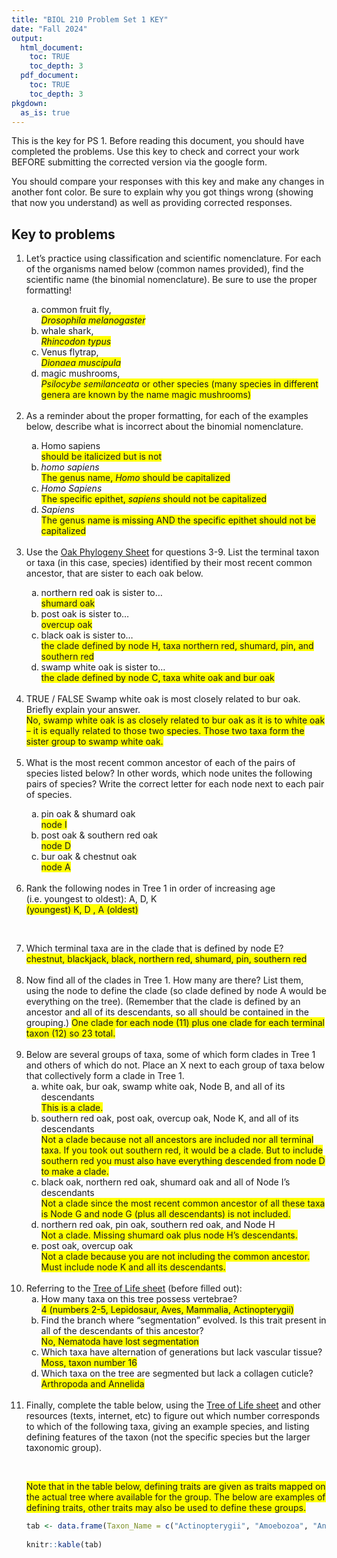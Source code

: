 ```yaml
---
title: "BIOL 210 Problem Set 1 KEY"
date: "Fall 2024"
output: 
  html_document:
    toc: TRUE
    toc_depth: 3
  pdf_document:
    toc: TRUE
    toc_depth: 3
pkgdown:
  as_is: true
---
```


This is the key for PS 1. Before reading this document, you should have completed the problems. Use this key to check and correct your work BEFORE submitting the corrected version via the google form. 

You should compare your responses with this key and make any changes in another font color. Be sure to explain why you got things wrong (showing that now you understand) as well as providing corrected responses.

## Key to problems
<ol>
<li> Let’s practice using classification and scientific nomenclature. For each of the organisms named below (common names provided), find the scientific name (the binomial nomenclature). Be sure to use the proper formatting!</li>
<ol type="a">
<li> common fruit fly, <br><text style="background-color:yellow"><i>Drosophila melanogaster</i></text></li>
<li> whale shark, <br><text style="background-color:yellow"><i>Rhincodon typus</i></text></li>
<li> Venus flytrap, <br><text style="background-color:yellow"><i>Dionaea muscipula</i></text></li>
<li> magic mushrooms,<br><text style="background-color:yellow"><i>Psilocybe semilanceata</i> or other species (many species in different genera are known by the name magic mushrooms)</text> </li>
</ol>
<br>
<li> As a reminder about the proper formatting, for each of the examples below, describe what is incorrect about the binomial nomenclature.</li>
<ol type="a">
<li> Homo sapiens  <br><text style="background-color:yellow">should be italicized but is not</text></li>
<li> *homo sapiens*  <br><text style="background-color:yellow">The genus name, <i>Homo</i> should be capitalized</text></li>
<li> *Homo Sapiens*  <br><text style="background-color:yellow">The specific epithet, <i>sapiens</i> should not be capitalized</text></li>
<li> *Sapiens* <br><text style="background-color:yellow">The genus name is missing AND the specific epithet should not be capitalized</text></li>
</ol>
<br>
<li>Use the [Oak Phylogeny Sheet](sheets/sci_articles/Oak.Phylogeny.Worksheet.jpg) for questions 3-9. List the terminal taxon or taxa (in this case, species) identified by their most recent common ancestor, that are sister to each oak below.</li>
<ol type="a">
<li> northern red oak is sister to... <br><text style="background-color:yellow">shumard oak</text></li>
<li> post oak is sister to...<br><text style="background-color:yellow">overcup oak</text></li>
<li> black oak is sister to...<br><text style="background-color:yellow">the clade defined by node H, taxa northern red, shumard, pin, and southern red</text></li>
<li> swamp white oak is sister to...<br><text style="background-color:yellow">the clade defined by node C, taxa white oak and bur oak</text></li>
</ol>
<br>
<li>TRUE / FALSE Swamp white oak is most closely related to bur oak. Briefly explain your answer.<br><text style="background-color:yellow">No, swamp white oak is as closely related to bur oak as it is to white oak -- it is equally related to those two species. Those two taxa form the sister group to swamp white oak.</text></li>
<br>
<li>What is the most recent common ancestor of each of the pairs of species listed below? In other words, which node unites the following pairs of species? Write the correct letter for each node next to each pair of species.</li>
<ol type="a">
<li> pin oak & shumard oak  <br><text style="background-color:yellow">node I</text></li>
<li> post oak & southern red oak  <br><text style="background-color:yellow">node D</text></li> 
<li> bur oak & chestnut oak  <br><text style="background-color:yellow">node A</text></li>
</ol>
<br>
<li>Rank the following nodes in Tree 1 in order of increasing age (i.e. youngest to oldest): A, D, K  
<text style="background-color:yellow">(youngest) K, D , A (oldest)</text></li>
<br>

<li> Which terminal taxa are in the clade that is defined by node E?  <br><text style="background-color:yellow">chestnut, blackjack, black, northern red, shumard, pin, southern red</text></li>
<br>
<li> Now find all of the clades in Tree 1. How many are there? List them, using the node to define the clade (so clade defined by node A would be everything on the tree). (Remember that the clade is defined by an ancestor and all of its descendants, so all should be contained in the grouping.)
<text style="background-color:yellow">One clade for each node (11) plus one clade for each terminal taxon (12) so 23 total.</text></li>
<br>
<li> Below are several groups of taxa, some of which form clades in Tree 1 and others of which do not. Place an X next to each group of taxa below that collectively form a clade in Tree 1.
<ol type="a">
<li> white oak, bur oak, swamp white oak, Node B, and all of its descendants  <br><text style="background-color:yellow">This is a clade.</text></li>
<li> southern red oak, post oak, overcup oak, Node K, and all of its descendants  <br><text style="background-color:yellow">Not a clade because not all ancestors are included nor all terminal taxa. If you took out southern red, it would be a clade. But to include southern red you must also have everything descended from node D to make a clade.</text></li>
<li> black oak, northern red oak, shumard oak and all of Node I's descendants  <br><text style="background-color:yellow">Not a clade since the most recent common ancestor of all these taxa is Node G and node G (plus all descendants) is not included.</text></li>
<li> northern red oak, pin oak, southern red oak, and Node H  <br><text style="background-color:yellow">Not a clade. Missing shumard oak plus node H's descendants.</text></li>
<li> post oak, overcup oak  <br><text style="background-color:yellow">Not a clade because you are not including the common ancestor. Must include node K and all its descendants.</text></li>
</ol>
<br>
<li>Referring to the [Tree of Life sheet](sheets/sci_articles/tolblank.pdf) (before filled out):
<ol type="a">
<li> How many taxa on this tree possess vertebrae?  <br><text style="background-color:yellow">4 (numbers 2-5, Lepidosaur, Aves, Mammalia, Actinopterygii)</text></li>
<li> Find the branch where “segmentation” evolved. Is this trait present in all of the descendants of this ancestor?  <br><text style="background-color:yellow">No, Nematoda have lost segmentation</text></li>
<li> Which taxa have alternation of generations but lack vascular tissue?  <br><text style="background-color:yellow">Moss, taxon number 16</text></li>
<li> Which taxa on the tree are segmented but lack a collagen cuticle?  <br><text style="background-color:yellow">Arthropoda and Annelida</text></li>
</ol>
<br>
<li>Finally, complete the table below, using the [Tree of Life sheet](sheets/sci_articles/tolblank.pdf) and other resources (texts, internet, etc) to figure out which number corresponds to which of the following taxa, giving an example species, and listing defining features of the taxon (not the specific species but the larger taxonomic group).</li>
</ul>
<br>

<text style="background-color:yellow">Note that in the table below, defining traits are given as traits mapped on the actual tree where available for the group. The below are examples of defining traits, other traits may also be used to define these groups.</text>

```r
tab <- data.frame(Taxon_Name = c("Actinopterygii", "Amoebozoa", "Angiosperms", "Annelida", "Arthropoda", "Aves", "Bacteria", "Cnidaria", "Echinodermata", "Euglena", "Fern", "Fungi", "Green algae", "Gymnosperms", "Lepidosaur", "Lichen", "Mammalia", "Mollusca", "Moss", "Nematoda", "Paramecium", "Porifera"), Taxon_Number=c(5,1,19,8,10,3,22,11,6,21,17,13,15,18,2,14,4,7,16,9,20,12), Example_Species=c(rep("many possible responses",16),"humans",rep("many possible responses",5)), Defining_Traits=c("fins with thin webbing between bony spines (ray-finned)", "great flexibility in shape", "flowers and fruit", "segmented with collagen cuticle", "jointed appendages", "feathers", "peptidoglycan cell walls", "gelatinous body, possess venomed flagella", "pentaradial symmetry", "flagella", "vascular tissue, spore (no flowers/seeds)", "chitinous cell wall", "chlorophyll, unicellular or colonial", "vascular tissue, naked seeds", "kinetic skull", "symbiosis of algae/cyanobacteria and fungi", "mammary glands", "calcareous shell", "multicellular, no vascular tissue, haploid dominant", "collagen cuticle", "cilia", "spicules"))
                                                                   
knitr::kable(tab)
```

